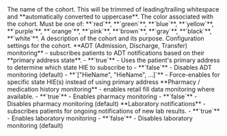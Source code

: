 <ParamField body="name" type="string" required>
  The name of the cohort. This will be trimmed of leading/trailing whitespace and **automatically converted to uppercase**.
</ParamField>

<ParamField body="color" type="string" required>
  The color associated with the cohort. Must be one of: **`red`**, **`green`**, **`blue`**, **`yellow`**, **`purple`**, **`orange`**, **`pink`**, **`brown`**, **`gray`**, **`black`**, **`white`**.
</ParamField>

<ParamField body="description" type="string" optional>
  A description of the cohort and its purpose.
</ParamField>

<ParamField body="settings" type="object" optional>
  Configuration settings for the cohort.
  <Expandable title="Settings properties">
    <ParamField body="adt" type="boolean|array" optional>
      **ADT (Admission, Discharge, Transfer) monitoring** - subscribes patients to ADT notifications based on their **primary address state**.  
      - **`true`** - Uses the patient's primary address to determine which state HIE to subscribe to
      - **`false`** - Disables ADT monitoring (default)
      - **`["HieName", "HieName", ...]`** - Force-enables for specific state HIE(s) instead of using primary address
    </ParamField>
    <ParamField body="pharmacy" type="boolean" optional>
      **Pharmacy / medication history monitoring** - enables retail fill data monitoring where available.  
      - **`true`** - Enables pharmacy monitoring
      - **`false`** - Disables pharmacy monitoring (default)
    </ParamField>
    <ParamField body="laboratory" type="boolean" optional>
      **Laboratory notifications** - subscribes patients for ongoing notifications of new lab results.  
      - **`true`** - Enables laboratory monitoring
      - **`false`** - Disables laboratory monitoring (default)
    </ParamField>
  </Expandable>
</ParamField>
